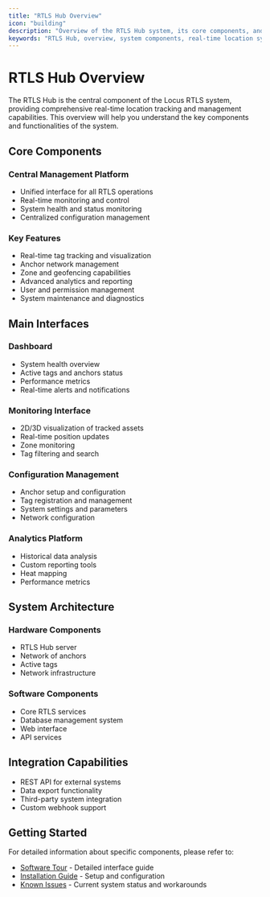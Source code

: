 ```yaml
---
title: "RTLS Hub Overview"
icon: "building"
description: "Overview of the RTLS Hub system, its core components, and main functionalities"
keywords: "RTLS Hub, overview, system components, real-time location system, anchor management, tag tracking, monitoring"
---
```


# RTLS Hub Overview

The RTLS Hub is the central component of the Locus RTLS system, providing comprehensive real-time location tracking and management capabilities. This overview will help you understand the key components and functionalities of the system.

## Core Components

### Central Management Platform
- Unified interface for all RTLS operations
- Real-time monitoring and control
- System health and status monitoring
- Centralized configuration management

### Key Features
- Real-time tag tracking and visualization
- Anchor network management
- Zone and geofencing capabilities
- Advanced analytics and reporting
- User and permission management
- System maintenance and diagnostics

## Main Interfaces

### Dashboard
- System health overview
- Active tags and anchors status
- Performance metrics
- Real-time alerts and notifications

### Monitoring Interface
- 2D/3D visualization of tracked assets
- Real-time position updates
- Zone monitoring
- Tag filtering and search

### Configuration Management
- Anchor setup and configuration
- Tag registration and management
- System settings and parameters
- Network configuration

### Analytics Platform
- Historical data analysis
- Custom reporting tools
- Heat mapping
- Performance metrics

## System Architecture

### Hardware Components
- RTLS Hub server
- Network of anchors
- Active tags
- Network infrastructure

### Software Components
- Core RTLS services
- Database management system
- Web interface
- API services

## Integration Capabilities

- REST API for external systems
- Data export functionality
- Third-party system integration
- Custom webhook support

## Getting Started

For detailed information about specific components, please refer to:
- [Software Tour](/rtls_hub/softwaretour) - Detailed interface guide
- [Installation Guide](/rtls_hub/rtlshubinstallguide) - Setup and configuration
- [Known Issues](/rtls_hub/knownissues) - Current system status and workarounds
